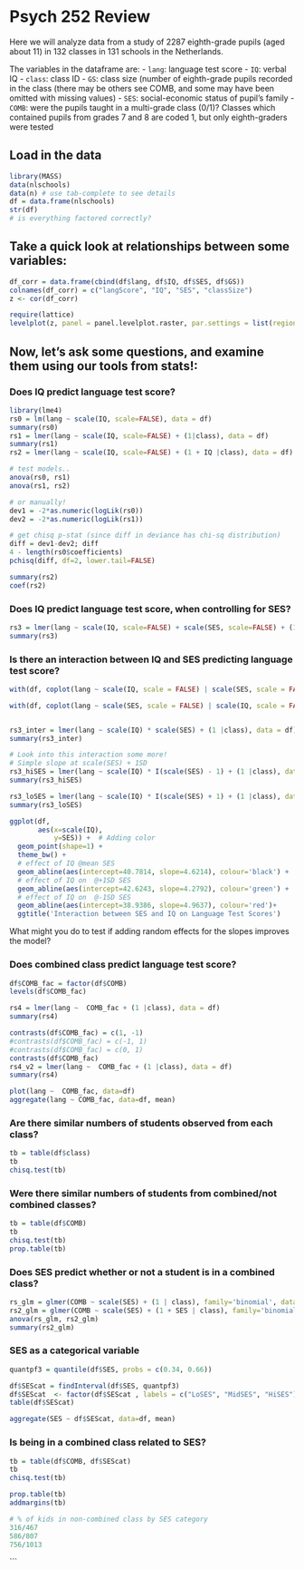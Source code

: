 Psych 252 Review
========================================================

Here we will analyze data from a study of 2287 eighth-grade pupils (aged about 11) in 132 classes in 131 schools in the Netherlands. 

The variables in the dataframe are:
- `lang`: language test score
- `IQ`: verbal IQ
- `class`: class ID
- `GS`: class size (number of eighth-grade pupils recorded in the class (there may be others see COMB, and some may have been omitted with missing values)
- `SES`: social-economic status of pupil's family
- `COMB`: were the pupils taught in a multi-grade class (0/1)? Classes which contained pupils from grades 7 and 8 are coded 1, but only eighth-graders were tested

Load in the data
----------------------
```r
library(MASS)
data(nlschools)
data(n) # use tab-complete to see details
df = data.frame(nlschools)
str(df)
# is everything factored correctly?
```

Take a quick look at relationships between some variables:
----------------------
```r
df_corr = data.frame(cbind(df$lang, df$IQ, df$SES, df$GS))
colnames(df_corr) = c("langScore", "IQ", "SES", "classSize")
z <- cor(df_corr)

require(lattice)
levelplot(z, panel = panel.levelplot.raster, par.settings = list(regions = list(col = heat.colors(100))))
```

Now, let's ask some questions, and examine them using our tools from stats!:
----------------------

### Does IQ predict language test score?
```r
library(lme4)
rs0 = lm(lang ~ scale(IQ, scale=FALSE), data = df)
summary(rs0)
rs1 = lmer(lang ~ scale(IQ, scale=FALSE) + (1|class), data = df)
summary(rs1)
rs2 = lmer(lang ~ scale(IQ, scale=FALSE) + (1 + IQ |class), data = df)

# test models..
anova(rs0, rs1)
anova(rs1, rs2)

# or manually!
dev1 = -2*as.numeric(logLik(rs0))
dev2 = -2*as.numeric(logLik(rs1))

# get chisq p-stat (since diff in deviance has chi-sq distribution)
diff = dev1-dev2; diff
4 - length(rs0$coefficients)
pchisq(diff, df=2, lower.tail=FALSE)

summary(rs2)
coef(rs2)
```

### Does IQ predict language test score, when controlling for SES?
```r
rs3 = lmer(lang ~ scale(IQ, scale=FALSE) + scale(SES, scale=FALSE) + (1 |class), data = df)
summary(rs3)
```

### Is there an interaction between IQ and SES predicting language test score?
```r
with(df, coplot(lang ~ scale(IQ, scale = FALSE) | scale(SES, scale = FALSE), number = 3, rows = 1, overlap=0))

with(df, coplot(lang ~ scale(SES, scale = FALSE) | scale(IQ, scale = FALSE), number = 3, rows = 1, overlap=0))


rs3_inter = lmer(lang ~ scale(IQ) * scale(SES) + (1 |class), data = df)
summary(rs3_inter)

# Look into this interaction some more!
# Simple slope at scale(SES) + 1SD
rs3_hiSES = lmer(lang ~ scale(IQ) * I(scale(SES) - 1) + (1 |class), data = df)
summary(rs3_hiSES)

rs3_loSES = lmer(lang ~ scale(IQ) * I(scale(SES) + 1) + (1 |class), data = df)
summary(rs3_loSES)

ggplot(df, 
       aes(x=scale(IQ), 
           y=SES)) +  # Adding color
  geom_point(shape=1) +  
  theme_bw() + 
  # effect of IQ @mean SES
  geom_abline(aes(intercept=40.7814, slope=4.6214), colour='black') +
  # effect of IQ on  @+1SD SES
  geom_abline(aes(intercept=42.6243, slope=4.2792), colour='green') +
  # effect of IQ on  @-1SD SES
  geom_abline(aes(intercept=38.9386, slope=4.9637), colour='red')+
  ggtitle('Interaction between SES and IQ on Language Test Scores')
```
What might you do to test if adding random effects for the slopes improves the model?


### Does combined class predict language test score?
```r
df$COMB_fac = factor(df$COMB)
levels(df$COMB_fac)

rs4 = lmer(lang ~  COMB_fac + (1 |class), data = df)
summary(rs4)

contrasts(df$COMB_fac) = c(1, -1)
#contrasts(df$COMB_fac) = c(-1, 1)
#contrasts(df$COMB_fac) = c(0, 1)
contrasts(df$COMB_fac)
rs4_v2 = lmer(lang ~  COMB_fac + (1 |class), data = df)
summary(rs4)

plot(lang ~  COMB_fac, data=df)
aggregate(lang ~ COMB_fac, data=df, mean)
```

### Are there similar numbers of students observed from each class?
```r
tb = table(df$class)
tb
chisq.test(tb)
```

### Were there similar numbers of students from combined/not combined classes?
```r
tb = table(df$COMB)
tb
chisq.test(tb)
prop.table(tb)
```

### Does SES predict whether or not a student is in a combined class?
```r
rs_glm = glmer(COMB ~ scale(SES) + (1 | class), family='binomial', data = df)
rs2_glm = glmer(COMB ~ scale(SES) + (1 + SES | class), family='binomial', data = df)
anova(rs_glm, rs2_glm)
summary(rs2_glm)
```

### SES as a categorical variable
```r
quantpf3 = quantile(df$SES, probs = c(0.34, 0.66))

df$SEScat = findInterval(df$SES, quantpf3)
df$SEScat  <- factor(df$SEScat , labels = c("LoSES", "MidSES", "HiSES"))
table(df$SEScat)

aggregate(SES ~ df$SEScat, data=df, mean)
```

### Is being in a combined class related to SES?
```r
tb = table(df$COMB, df$SEScat)
tb
chisq.test(tb)

prop.table(tb)
addmargins(tb)

# % of kids in non-combined class by SES category
316/467
586/807
756/1013
```
```


